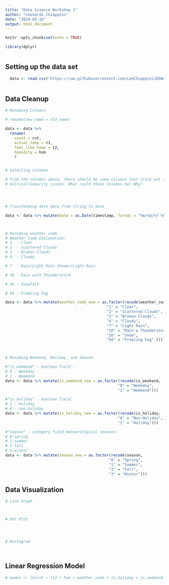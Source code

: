 ```yaml
---
title: "Data Science Workshop 1"
author: "Leonardo Chiappini"
date: "2024-02-16"
output: html_document
---
```


```r
knitr::opts_chunk$set(echo = TRUE)

library(dplyr)



```






## Setting up the data set

```r

  data <- read.csv("https://raw.githubusercontent.com/LeoChiappini/DSWorkshop1/main/london_bikeshare.csv")
  

```









## Data Cleanup

```r

# Renaming Columns

# rename(new_name = old_name)

data <- data %>%
  rename(
    count = cnt,
    actual_temp = t1,
    feel_like_temp = t2,
    humidity = hum
    )


# Selecting columns

# From the columns above, there should be some columns that stick out to you as having possible 
# multicollinearity issues. What could these columns be? Why?




# Transforming date data from string to date

data <- data %>% mutate(date = as.Date(timestamp, format = "%m/%d/%Y %H:%M"))



# Recoding weather code
# Weather Code Explanation:
# 1  - Clear
# 2  - Scattered Clouds
# 3  - Broken Clouds
# 4  - Cloudy

# 7  - Rain/Light Rain Shower/Light Rain

# 10 - Rain with Thunderstorm

# 26 - Snowfall

# 94 - Freezing Fog

data <- data %>% mutate(weather_code_new = as.factor(recode(weather_code, 
                                             "1" = "Clear",
                                             "2" = "Scattered Clouds",
                                             "3" = "Broken Clouds",
                                             "4" = "Cloudy",
                                             "7" = "Light Rain",
                                             "10" = "Rain w Thunderstorm",
                                             "26" = "Snow",
                                             "94" = "Freezing Fog" )))



# Recoding Weekend, Holiday, and Season

#"is_weekend" - boolean field - 
# 0 - Weekday
# 1 - Weekend
data <- data %>% mutate(is_weekend_new = as.factor(recode(is_weekend,
                                                  "0" = "Weekday",
                                                  "1" = "Weekend")))

#"is_holiday" - boolean field:
# 1 - holiday  
# 0 - non holiday
data <- data %>% mutate(is_holiday_new = as.factor(recode(is_holiday,
                                                  "0" = "Non-Holiday",
                                                  "1" = "Holiday")))

#"season" - category field meteorological seasons:
# 0-spring 
# 1-summer 
# 2-fall
# 3-winter
data <- data %>% mutate(season_new = as.factor(recode(season,
                                              "0" = "Spring",
                                              "1" = "Summer",
                                              "2" = "Fall",
                                              "3" = "Winter")))


```







## Data Visualization

``` r


# Line Graph



# Dot Plot




# Histogram




```







## Linear Regression Model

``` r

# model <- lm(cnt ~ (t2 + hum + weather_code + is_holiday + is_weekend), data = london_data) # REMEMBER WE RENAMED THE COLUMNS

```



